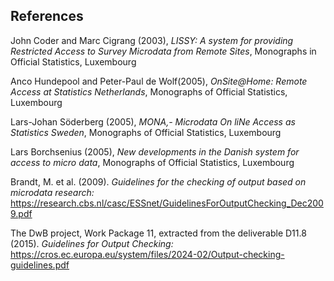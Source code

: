 ## References

John Coder and Marc Cigrang (2003), *LISSY: A system for providing Restricted Access to Survey Microdata from Remote Sites*, Monographs in Official Statistics, Luxembourg

Anco Hundepool and Peter-Paul de Wolf(2005), *OnSite\@Home: Remote Access at Statistics Netherlands*, Monographs of Official Statistics, Luxembourg

Lars-Johan Söderberg (2005), *MONA,- Microdata On liNe Access as Statistics Sweden*, Monographs of Official Statistics, Luxembourg

Lars Borchsenius (2005), *New developments in the Danish system for access to micro data*, Monographs of Official Statistics, Luxembourg

Brandt, M. et al. (2009). *Guidelines for the checking of output based on microdata research:* [https://research.cbs.nl/casc/ESSnet/GuidelinesForOutputChecking_Dec2009.pdf](https://research.cbs.nl/casc/ESSnet/GuidelinesForOutputChecking_Dec2009.pdf)

The DwB project, Work Package 11, extracted from the deliverable D11.8 (2015). *Guidelines for Output Checking:* [https://cros.ec.europa.eu/system/files/2024-02/Output-checking-guidelines.pdf](https://cros.ec.europa.eu/system/files/2024-02/Output-checking-guidelines.pdf)

